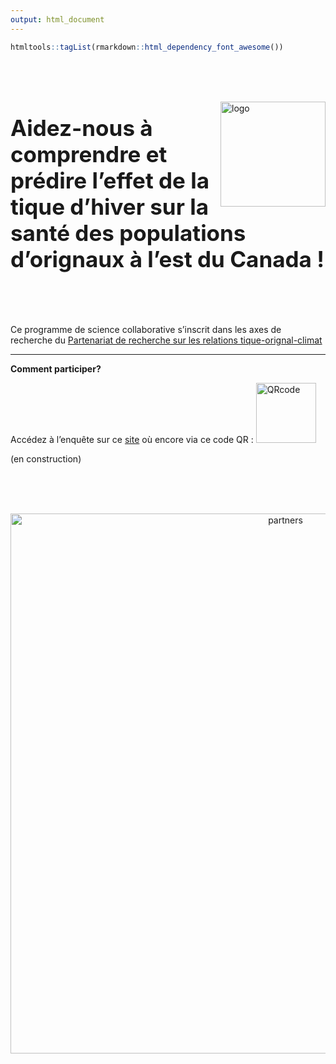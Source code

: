```yaml
---
output: html_document
---
```

```r
htmltools::tagList(rmarkdown::html_dependency_font_awesome())
```

\
\
\

<img src="images/logo2.png" alt="logo" style="height:1.75in;" align="right"/> <p style="font-size:35px" align="left"> **Aidez-nous à comprendre et prédire l'effet de la tique d'hiver sur la santé des populations d'orignaux à l'est du Canada !** </p>

\
\

Ce programme de science collaborative s'inscrit dans les axes de recherche du [Partenariat de recherche sur les relations tique-orignal-climat](https://tiqueorignalclimat.github.io/)

___

**Comment participer?** 


Accédez à l'enquête sur ce [site](https://survey123.arcgis.com/share/a784696f6a7d40d9a83db5f0c9e88ff1?) où encore via ce code QR : <img src="images/Projet TOC.png" alt="QRcode" style="height:1in"/>

(en construction)

\
\
\

<p  align="middle">
  <img src="images/partners.png" alt="partners" style="width:9in;"/>
</p>



